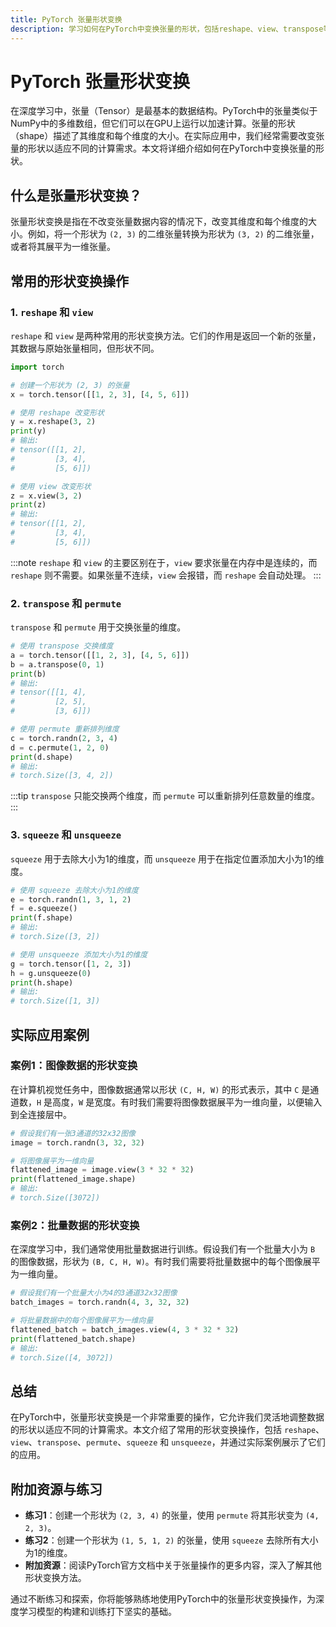 ```yaml
---
title: PyTorch 张量形状变换
description: 学习如何在PyTorch中变换张量的形状，包括reshape、view、transpose等操作，并通过实际案例掌握其应用。
---
```


# PyTorch 张量形状变换

在深度学习中，张量（Tensor）是最基本的数据结构。PyTorch中的张量类似于NumPy中的多维数组，但它们可以在GPU上运行以加速计算。张量的形状（shape）描述了其维度和每个维度的大小。在实际应用中，我们经常需要改变张量的形状以适应不同的计算需求。本文将详细介绍如何在PyTorch中变换张量的形状。

## 什么是张量形状变换？

张量形状变换是指在不改变张量数据内容的情况下，改变其维度和每个维度的大小。例如，将一个形状为 `(2, 3)` 的二维张量转换为形状为 `(3, 2)` 的二维张量，或者将其展平为一维张量。

## 常用的形状变换操作

### 1. `reshape` 和 `view`

`reshape` 和 `view` 是两种常用的形状变换方法。它们的作用是返回一个新的张量，其数据与原始张量相同，但形状不同。

```python
import torch

# 创建一个形状为 (2, 3) 的张量
x = torch.tensor([[1, 2, 3], [4, 5, 6]])

# 使用 reshape 改变形状
y = x.reshape(3, 2)
print(y)
# 输出:
# tensor([[1, 2],
#         [3, 4],
#         [5, 6]])

# 使用 view 改变形状
z = x.view(3, 2)
print(z)
# 输出:
# tensor([[1, 2],
#         [3, 4],
#         [5, 6]])
```

:::note
`reshape` 和 `view` 的主要区别在于，`view` 要求张量在内存中是连续的，而 `reshape` 则不需要。如果张量不连续，`view` 会报错，而 `reshape` 会自动处理。
:::

### 2. `transpose` 和 `permute`

`transpose` 和 `permute` 用于交换张量的维度。

```python
# 使用 transpose 交换维度
a = torch.tensor([[1, 2, 3], [4, 5, 6]])
b = a.transpose(0, 1)
print(b)
# 输出:
# tensor([[1, 4],
#         [2, 5],
#         [3, 6]])

# 使用 permute 重新排列维度
c = torch.randn(2, 3, 4)
d = c.permute(1, 2, 0)
print(d.shape)
# 输出:
# torch.Size([3, 4, 2])
```

:::tip
`transpose` 只能交换两个维度，而 `permute` 可以重新排列任意数量的维度。
:::

### 3. `squeeze` 和 `unsqueeze`

`squeeze` 用于去除大小为1的维度，而 `unsqueeze` 用于在指定位置添加大小为1的维度。

```python
# 使用 squeeze 去除大小为1的维度
e = torch.randn(1, 3, 1, 2)
f = e.squeeze()
print(f.shape)
# 输出:
# torch.Size([3, 2])

# 使用 unsqueeze 添加大小为1的维度
g = torch.tensor([1, 2, 3])
h = g.unsqueeze(0)
print(h.shape)
# 输出:
# torch.Size([1, 3])
```

## 实际应用案例

### 案例1：图像数据的形状变换

在计算机视觉任务中，图像数据通常以形状 `(C, H, W)` 的形式表示，其中 `C` 是通道数，`H` 是高度，`W` 是宽度。有时我们需要将图像数据展平为一维向量，以便输入到全连接层中。

```python
# 假设我们有一张3通道的32x32图像
image = torch.randn(3, 32, 32)

# 将图像展平为一维向量
flattened_image = image.view(3 * 32 * 32)
print(flattened_image.shape)
# 输出:
# torch.Size([3072])
```

### 案例2：批量数据的形状变换

在深度学习中，我们通常使用批量数据进行训练。假设我们有一个批量大小为 `B` 的图像数据，形状为 `(B, C, H, W)`。有时我们需要将批量数据中的每个图像展平为一维向量。

```python
# 假设我们有一个批量大小为4的3通道32x32图像
batch_images = torch.randn(4, 3, 32, 32)

# 将批量数据中的每个图像展平为一维向量
flattened_batch = batch_images.view(4, 3 * 32 * 32)
print(flattened_batch.shape)
# 输出:
# torch.Size([4, 3072])
```

## 总结

在PyTorch中，张量形状变换是一个非常重要的操作，它允许我们灵活地调整数据的形状以适应不同的计算需求。本文介绍了常用的形状变换操作，包括 `reshape`、`view`、`transpose`、`permute`、`squeeze` 和 `unsqueeze`，并通过实际案例展示了它们的应用。

## 附加资源与练习

- **练习1**：创建一个形状为 `(2, 3, 4)` 的张量，使用 `permute` 将其形状变为 `(4, 2, 3)`。
- **练习2**：创建一个形状为 `(1, 5, 1, 2)` 的张量，使用 `squeeze` 去除所有大小为1的维度。
- **附加资源**：阅读PyTorch官方文档中关于张量操作的更多内容，深入了解其他形状变换方法。

通过不断练习和探索，你将能够熟练地使用PyTorch中的张量形状变换操作，为深度学习模型的构建和训练打下坚实的基础。
